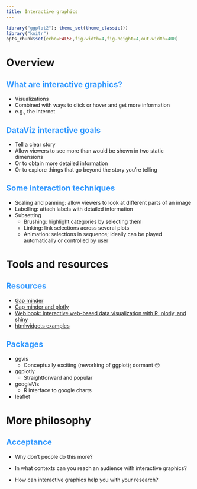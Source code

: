 ```yaml
---
title: Interactive graphics
---
```

<!-- .refs is style for reference page (small text) -->
<style>
.refs {
   font-size: 16px;
}
h2 { 
 color: #3399ff;		
}
h3 { 
 color: #3399ff;		
}
.title-slide {
   background-color: #55bbff;
}
</style>
<!--    content: url(https://i.creativecommons.org/l/by-sa/4.0/88x31.png)
>
<!-- Limit image width and height -->
<style type="text/css">
img {     
  max-height: 560px;     
  max-width: 800px; 
}
</style>

```r
library("ggplot2"); theme_set(theme_classic())
library("knitr")
opts_chunk$set(echo=FALSE,fig.width=4,fig.height=4,out.width=400)
```

# Overview

## What are interactive graphics?

* Visualizations
* Combined with ways to click or hover and get more information
* e.g., the internet

## DataViz interactive goals

* Tell a clear story
* Allow viewers to see more than would be shown in two static dimensions
* Or to obtain more detailed information
* Or to explore things that go beyond the story you're telling

## Some interaction techniques

* Scaling and panning: allow viewers to look at different parts of an image
* Labelling: attach labels with detailed information
* Subsetting
	* Brushing: highlight categories by selecting them
	* Linking: link selections across several plots
	* Animation: selections in sequence; ideally can be played automatically or controlled by user

# Tools and resources

## Resources

* [Gap minder](https://www.gapminder.org/tools/)
* [Gap minder and plotly](https://towardsdatascience.com/how-to-build-animated-charts-like-hans-rosling-doing-it-all-in-r-570efc6ba382)
* [Web book: Interactive web-based data visualization with R, plotly, and shiny](https://plotly-r.com/)
* [htmlwidgets examples](https://www.htmlwidgets.org/)

## Packages

* ggvis
	* Conceptually exciting (reworking of ggplot); dormant ☹
* ggplotly
	* Straightforward and popular
* googleVis
	* R interface to google charts
* leaflet

# More philosophy

## Acceptance

* Why don't people do this more?

* In what contexts can you reach an audience with interactive graphics?

* How can interactive graphics help you with your research?
